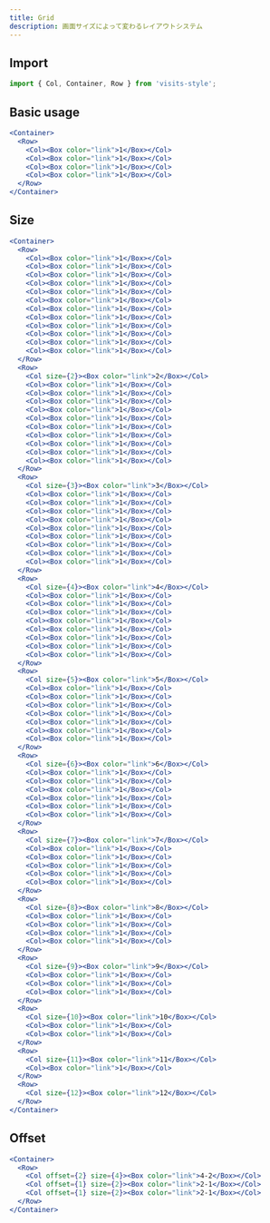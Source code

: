 ```yaml
---
title: Grid
description: 画面サイズによって変わるレイアウトシステム
---
```


## Import

```javascript
import { Col, Container, Row } from 'visits-style';
```


## Basic usage

```jsx live
<Container>
  <Row>
    <Col><Box color="link">1</Box></Col>
    <Col><Box color="link">1</Box></Col>
    <Col><Box color="link">1</Box></Col>
    <Col><Box color="link">1</Box></Col>
  </Row>
</Container>
```


## Size

``` jsx live
<Container>
  <Row>
    <Col><Box color="link">1</Box></Col>
    <Col><Box color="link">1</Box></Col>
    <Col><Box color="link">1</Box></Col>
    <Col><Box color="link">1</Box></Col>
    <Col><Box color="link">1</Box></Col>
    <Col><Box color="link">1</Box></Col>
    <Col><Box color="link">1</Box></Col>
    <Col><Box color="link">1</Box></Col>
    <Col><Box color="link">1</Box></Col>
    <Col><Box color="link">1</Box></Col>
    <Col><Box color="link">1</Box></Col>
    <Col><Box color="link">1</Box></Col>
  </Row>
  <Row>
    <Col size={2}><Box color="link">2</Box></Col>
    <Col><Box color="link">1</Box></Col>
    <Col><Box color="link">1</Box></Col>
    <Col><Box color="link">1</Box></Col>
    <Col><Box color="link">1</Box></Col>
    <Col><Box color="link">1</Box></Col>
    <Col><Box color="link">1</Box></Col>
    <Col><Box color="link">1</Box></Col>
    <Col><Box color="link">1</Box></Col>
    <Col><Box color="link">1</Box></Col>
    <Col><Box color="link">1</Box></Col>
  </Row>
  <Row>
    <Col size={3}><Box color="link">3</Box></Col>
    <Col><Box color="link">1</Box></Col>
    <Col><Box color="link">1</Box></Col>
    <Col><Box color="link">1</Box></Col>
    <Col><Box color="link">1</Box></Col>
    <Col><Box color="link">1</Box></Col>
    <Col><Box color="link">1</Box></Col>
    <Col><Box color="link">1</Box></Col>
    <Col><Box color="link">1</Box></Col>
    <Col><Box color="link">1</Box></Col>
  </Row>
  <Row>
    <Col size={4}><Box color="link">4</Box></Col>
    <Col><Box color="link">1</Box></Col>
    <Col><Box color="link">1</Box></Col>
    <Col><Box color="link">1</Box></Col>
    <Col><Box color="link">1</Box></Col>
    <Col><Box color="link">1</Box></Col>
    <Col><Box color="link">1</Box></Col>
    <Col><Box color="link">1</Box></Col>
    <Col><Box color="link">1</Box></Col>
  </Row>
  <Row>
    <Col size={5}><Box color="link">5</Box></Col>
    <Col><Box color="link">1</Box></Col>
    <Col><Box color="link">1</Box></Col>
    <Col><Box color="link">1</Box></Col>
    <Col><Box color="link">1</Box></Col>
    <Col><Box color="link">1</Box></Col>
    <Col><Box color="link">1</Box></Col>
    <Col><Box color="link">1</Box></Col>
  </Row>
  <Row>
    <Col size={6}><Box color="link">6</Box></Col>
    <Col><Box color="link">1</Box></Col>
    <Col><Box color="link">1</Box></Col>
    <Col><Box color="link">1</Box></Col>
    <Col><Box color="link">1</Box></Col>
    <Col><Box color="link">1</Box></Col>
    <Col><Box color="link">1</Box></Col>
  </Row>
  <Row>
    <Col size={7}><Box color="link">7</Box></Col>
    <Col><Box color="link">1</Box></Col>
    <Col><Box color="link">1</Box></Col>
    <Col><Box color="link">1</Box></Col>
    <Col><Box color="link">1</Box></Col>
    <Col><Box color="link">1</Box></Col>
  </Row>
  <Row>
    <Col size={8}><Box color="link">8</Box></Col>
    <Col><Box color="link">1</Box></Col>
    <Col><Box color="link">1</Box></Col>
    <Col><Box color="link">1</Box></Col>
    <Col><Box color="link">1</Box></Col>
  </Row>
  <Row>
    <Col size={9}><Box color="link">9</Box></Col>
    <Col><Box color="link">1</Box></Col>
    <Col><Box color="link">1</Box></Col>
    <Col><Box color="link">1</Box></Col>
  </Row>
  <Row>
    <Col size={10}><Box color="link">10</Box></Col>
    <Col><Box color="link">1</Box></Col>
    <Col><Box color="link">1</Box></Col>
  </Row>
  <Row>
    <Col size={11}><Box color="link">11</Box></Col>
    <Col><Box color="link">1</Box></Col>
  </Row>
  <Row>
    <Col size={12}><Box color="link">12</Box></Col>
  </Row>
</Container>
```

## Offset

```jsx live
<Container>
  <Row>
    <Col offset={2} size={4}><Box color="link">4-2</Box></Col>
    <Col offset={1} size={2}><Box color="link">2-1</Box></Col>
    <Col offset={1} size={2}><Box color="link">2-1</Box></Col>
  </Row>
</Container>
```

